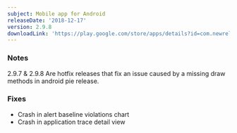 ```yaml
---
subject: Mobile app for Android
releaseDate: '2018-12-17'
version: 2.9.8
downloadLink: 'https://play.google.com/store/apps/details?id=com.newrelic.rpm'
---
```


### Notes

2.9.7 & 2.9.8 Are hotfix releases that fix an issue caused by a missing draw methods in android pie release.

### Fixes

* Crash in alert baseline violations chart
* Crash in application trace detail view
